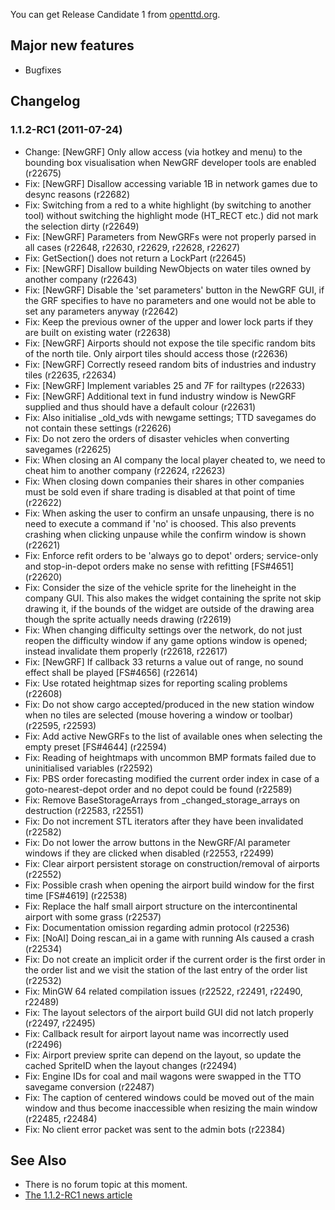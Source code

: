 

{{en/Archive/OpenTTD/NaviPrevNext|prev=en/Archive/OpenTTD/OpenTTD 1.1.1|next=en/Archive/Lists/Roadmap 1.2|date=TBD}}

You can get Release Candidate 1 from [http://www.openttd.org/download-testing openttd.org].

==Major new features==

* Bugfixes

==Changelog==

===1.1.2-RC1 (2011-07-24)===

* Change: [NewGRF] Only allow access (via hotkey and menu) to the bounding box visualisation when NewGRF developer tools are enabled (r22675)
* Fix: [NewGRF] Disallow accessing variable 1B in network games due to desync reasons (r22682)
* Fix: Switching from a red to a white highlight (by switching to another tool) without switching the highlight mode (HT_RECT etc.) did not mark the selection dirty {{en/FlySpray|4670}} (r22649)
* Fix: [NewGRF] Parameters from NewGRFs were not properly parsed in all cases {{en/FlySpray|4599}} (r22648, r22630, r22629, r22628, r22627)
* Fix: GetSection() does not return a LockPart {{en/FlySpray|4678}} (r22645)
* Fix: [NewGRF] Disallow building NewObjects on water tiles owned by another company (r22643)
* Fix: [NewGRF] Disable the 'set parameters' button in the NewGRF GUI, if the GRF specifies to have no parameters and one would not be able to set any parameters anyway (r22642)
* Fix: Keep the previous owner of the upper and lower lock parts if they are built on existing water (r22638)
* Fix: [NewGRF] Airports should not expose the tile specific random bits of the north tile. Only airport tiles should access those (r22636)
* Fix: [NewGRF] Correctly reseed random bits of industries and industry tiles (r22635, r22634)
* Fix: [NewGRF] Implement variables 25 and 7F for railtypes (r22633)
* Fix: [NewGRF] Additional text in fund industry window is NewGRF supplied and thus should have a default colour (r22631)
* Fix: Also initialise _old_vds with newgame settings; TTD savegames do not contain these settings {{en/FlySpray|4622}} (r22626)
* Fix: Do not zero the orders of disaster vehicles when converting savegames {{en/FlySpray|4642}} (r22625)
* Fix: When closing an AI company the local player cheated to, we need to cheat him to another company {{en/FlySpray|4654}} (r22624, r22623)
* Fix: When closing down companies their shares in other companies must be sold even if share trading is disabled at that point of time (r22622)
* Fix: When asking the user to confirm an unsafe unpausing, there is no need to execute a command if 'no' is choosed. This also prevents crashing when clicking unpause while the confirm window is shown (r22621)
* Fix: Enforce refit orders to be 'always go to depot' orders; service-only and stop-in-depot orders make no sense with refitting [FS#4651] (r22620)
* Fix: Consider the size of the vehicle sprite for the lineheight in the company GUI. This also makes the widget containing the sprite not skip drawing it, if the bounds of the widget are outside of the drawing area though the sprite actually needs drawing {{en/FlySpray|4662}} (r22619)
* Fix: When changing difficulty settings over the network, do not just reopen the difficulty window if any game options window is opened; instead invalidate them properly {{en/FlySpray|4653}} (r22618, r22617)
* Fix: [NewGRF] If callback 33 returns a value out of range, no sound effect shall be played [FS#4656] (r22614)
* Fix: Use rotated heightmap sizes for reporting scaling problems {{en/FlySpray|4663}} (r22608)
* Fix: Do not show cargo accepted/produced in the new station window when no tiles are selected (mouse hovering a window or toolbar) {{en/FlySpray|4647}} (r22595, r22593)
* Fix: Add active NewGRFs to the list of available ones when selecting the empty preset [FS#4644] (r22594)
* Fix: Reading of heightmaps with uncommon BMP formats failed due to uninitialised variables {{en/FlySpray|4645}} (r22592)
* Fix: PBS order forecasting modified the current order index in case of a goto-nearest-depot order and no depot could be found {{en/FlySpray|4641}} (r22589)
* Fix: Remove BaseStorageArrays from _changed_storage_arrays on destruction (r22583, r22551)
* Fix: Do not increment STL iterators after they have been invalidated (r22582)
* Fix: Do not lower the arrow buttons in the NewGRF/AI parameter windows if they are clicked when disabled (r22553, r22499)
* Fix: Clear airport persistent storage on construction/removal of airports (r22552)
* Fix: Possible crash when opening the airport build window for the first time [FS#4619] (r22538)
* Fix: Replace the half small airport structure on the intercontinental airport with some grass {{en/FlySpray|3494}} (r22537)
* Fix: Documentation omission regarding admin protocol {{en/FlySpray|4632}} (r22536)
* Fix: [NoAI] Doing rescan_ai in a game with running AIs caused a crash {{en/FlySpray|4631}} (r22534)
* Fix: Do not create an implicit order if the current order is the first order in the order list and we visit the station of the last entry of the order list (r22532)
* Fix: MinGW 64 related compilation issues {{en/FlySpray|4623}} (r22522, r22491, r22490, r22489)
* Fix: The layout selectors of the airport build GUI did not latch properly (r22497, r22495)
* Fix: Callback result for airport layout name was incorrectly used (r22496)
* Fix: Airport preview sprite can depend on the layout, so update the cached SpriteID when the layout changes (r22494)
* Fix: Engine IDs for coal and mail wagons were swapped in the TTO savegame conversion {{en/FlySpray|4622}} (r22487)
* Fix: The caption of centered windows could be moved out of the main window and thus become inaccessible when resizing the main window (r22485, r22484)
* Fix: No client error packet was sent to the admin bots {{en/FlySpray|4585}} (r22384)

==See Also==

*There is no forum topic at this moment.
*[http://www.openttd.org/en/news/151 The 1.1.2-RC1 news article]